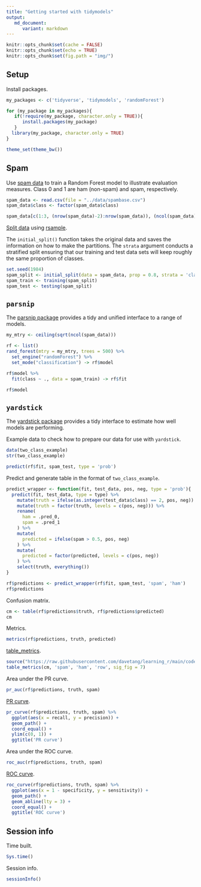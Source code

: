```yaml
---
title: "Getting started with tidymodels"
output:
   md_document:
      variant: markdown
---
```


```r
knitr::opts_chunk$set(cache = FALSE)
knitr::opts_chunk$set(echo = TRUE)
knitr::opts_chunk$set(fig.path = "img/")
```

## Setup

Install packages.

```r
my_packages <- c('tidyverse', 'tidymodels', 'randomForest')

for (my_package in my_packages){
   if(!require(my_package, character.only = TRUE)){
      install.packages(my_package)
   }
  library(my_package, character.only = TRUE)
}

theme_set(theme_bw())
```

## Spam

Use [spam data](https://archive.ics.uci.edu/ml/machine-learning-databases/spambase/spambase.names) to train a Random Forest model to illustrate evaluation measures. Class 0 and 1 are ham (non-spam) and spam, respectively.

```r
spam_data <- read.csv(file = "../data/spambase.csv")
spam_data$class <- factor(spam_data$class)

spam_data[c(1:3, (nrow(spam_data)-2):nrow(spam_data)), (ncol(spam_data)-2):ncol(spam_data)]
```

[Split data](https://www.tidymodels.org/start/resampling/#data-split) using [rsample](https://rsample.tidymodels.org/).

The `initial_split()` function takes the original data and saves the information on how to make the partitions. The `strata` argument conducts a stratified split ensuring that our training and test data sets will keep roughly the same proportion of classes.

```r
set.seed(1984)
spam_split <- initial_split(data = spam_data, prop = 0.8, strata = 'class')
spam_train <- training(spam_split)
spam_test <- testing(spam_split)
```

## `parsnip`

The [parsnip package](https://parsnip.tidymodels.org/index.html) provides a tidy and unified interface to a range of models.

```r
my_mtry <- ceiling(sqrt(ncol(spam_data)))

rf <- list()
rand_forest(mtry = my_mtry, trees = 500) %>%
  set_engine("randomForest") %>%
  set_mode("classification") -> rf$model

rf$model %>%
  fit(class ~ ., data = spam_train) -> rf$fit

rf$model
```

## `yardstick`

The [yardstick package](https://yardstick.tidymodels.org/) provides a tidy interface to estimate how well models are performing.

Example data to check how to prepare our data for use with `yardstick`.

```r
data(two_class_example)
str(two_class_example)
```
```r
predict(rf$fit, spam_test, type = 'prob')
```

Predict and generate table in the format of `two_class_example`.

```r
predict_wrapper <- function(fit, test_data, pos, neg, type = 'prob'){
  predict(fit, test_data, type = type) %>%
    mutate(truth = ifelse(as.integer(test_data$class) == 2, pos, neg)) %>%
    mutate(truth = factor(truth, levels = c(pos, neg))) %>%
    rename(
      ham = .pred_0,
      spam = .pred_1
    ) %>%
    mutate(
      predicted = ifelse(spam > 0.5, pos, neg)
    ) %>%
    mutate(
      predicted = factor(predicted, levels = c(pos, neg))
    ) %>%
    select(truth, everything())
}

rf$predictions <- predict_wrapper(rf$fit, spam_test, 'spam', 'ham')
rf$predictions
```

Confusion matrix.

```r
cm <- table(rf$predictions$truth, rf$predictions$predicted)
cm
```

Metrics.

```r
metrics(rf$predictions, truth, predicted)
```

[table_metrics](https://github.com/davetang/learning_r/blob/main/code/table_metrics.R).

```r
source("https://raw.githubusercontent.com/davetang/learning_r/main/code/table_metrics.R")
table_metrics(cm, 'spam', 'ham', 'row', sig_fig = 7)
```

Area under the PR curve.

```r
pr_auc(rf$predictions, truth, spam)
```

[PR curve](https://yardstick.tidymodels.org/reference/pr_curve.html).

```r
pr_curve(rf$predictions, truth, spam) %>%
  ggplot(aes(x = recall, y = precision)) +
  geom_path() +
  coord_equal() +
  ylim(c(0, 1)) +
  ggtitle('PR curve')
```

Area under the ROC curve.

```r
roc_auc(rf$predictions, truth, spam)
```

[ROC curve](https://yardstick.tidymodels.org/reference/roc_curve.html).

```r
roc_curve(rf$predictions, truth, spam) %>%
  ggplot(aes(x = 1 - specificity, y = sensitivity)) +
  geom_path() +
  geom_abline(lty = 3) +
  coord_equal() +
  ggtitle('ROC curve')
```

## Session info

Time built.

```r
Sys.time()
```

Session info.

```r
sessionInfo()
```
